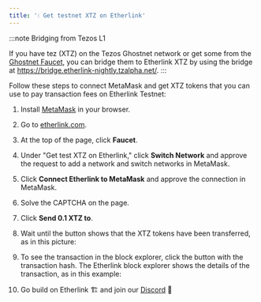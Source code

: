```yaml
---
title: '💧 Get testnet XTZ on Etherlink'
---
```



:::note Bridging from Tezos L1

If you have tez (XTZ) on the Tezos Ghostnet network or get some from the [Ghostnet Faucet](https://faucet.ghostnet.teztnets.com/), you can bridge them to Etherlink XTZ by using the bridge at https://bridge.etherlink-nightly.tzalpha.net/.
:::

Follow these steps to connect MetaMask and get XTZ tokens that you can use to pay transaction fees on Etherlink Testnet:

1. Install [MetaMask](https://metamask.io/) in your browser.

1. Go to [etherlink.com](https://www.etherlink.com/).

1. At the top of the page, click **Faucet**.

1. Under "Get test XTZ on Etherlink," click **Switch Network** and approve the request to add a network and switch networks in MetaMask.

   <Figure src="/img/faucet-switch-network.png" alt="The Switch Network button on the Etherlink faucet page" width="200px" />

1. Click **Connect Etherlink to MetaMask** and approve the connection in MetaMask.

   <Figure src="/img/faucet-connect-metamask.png" alt="Connecting metamask to Etherlink" width="200px" />

1. Solve the CAPTCHA on the page.

1. Click **Send 0.1 XTZ to**.

   <Figure src="/img/faucet-send-to.png" alt="The faucet page, showing the solved CAPTCHA and the button to send XTZ" width="200px" />

1. Wait until the button shows that the XTZ tokens have been transferred, as in this picture:

   <Figure src="/img/faucet-send-to-complete.png" alt="The faucet page, showing the completed transaction" width="200px" />

1. To see the transaction in the block explorer, click the button with the transaction hash.
The Etherlink block explorer shows the details of the transaction, as in this example:

   <Figure src="/img/faucet-block-explorer-transaction.png" alt="" />

1. Go build on Etherlink 🏗️ and join our [Discord](https://discord.gg/etherlink) 🚀
